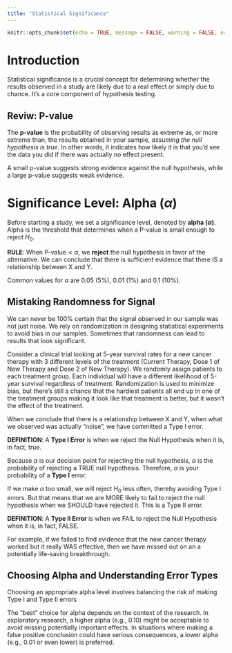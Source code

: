 ```yaml
---
title: "Statistical Significance"
---
```

```r
knitr::opts_chunk$set(echo = TRUE, message = FALSE, warning = FALSE, error = TRUE)
```

# Introduction

Statistical significance is a crucial concept for determining whether the results observed in a study are likely due to a real effect or simply due to chance. It's a core component of hypothesis testing.  

## Reviw:  P-value

The **p-value** is the probability of observing results as extreme as, or more extreme than, the results obtained in your sample, *assuming the null hypothesis is true*. In other words, it indicates how likely it is that you'd see the data you did if there was actually no effect present. 

A small p-value suggests strong evidence against the null hypothesis, while a large p-value suggests weak evidence.


# Significance Level: Alpha ($\alpha$)

Before starting a study, we set a significance level, denoted by **alpha ($\alpha$)**. Alpha is the threshold that determines when a P-value is small enough to reject $H_0$.  

__RULE__:  When $\text{P-value} < \alpha$, we **reject** the null hypothesis in favor of the alternative.  We can conclude that there is sufficient evidence that there IS a relationship between X and Y.  

Common values for $\alpha$ are 0.05 (5%),  0.01 (1%) and 0.1 (10%).  


## Mistaking Randomness for Signal

We can never be 100% certain that the signal observed in our sample was not just noise.  We rely on randomization in designing statistical experiments to avoid bias in our samples.  Sometimes that randomness can lead to results that look significant.  

Consider a clinical trial looking at 5-year survival rates for a new cancer therapy with 3 different levels of the treatment (Current Therapy, Dose 1 of New Therapy and Dose 2 of New Therapy).  We randomly assign patients to each treatment group.  Each individual will have a different likelihood of 5-year survival regardless of treatment.  Randomization is used to minimize bias, but there's still a chance that the hardiest patients all end up in one of the treatment groups making it look like that treatment is better, but it wasn't the effect of the treatment.  

When we conclude that there is a relationship between X and Y, when what we observed was actually "noise", we have committed a Type I error.  

__DEFINITION__:  A **Type I Error** is when we reject the Null Hypothesis when it is, in fact, true.  

Because $\alpha$ is our decision point for rejecting the null hypothesis, $\alpha$ is the probability of rejecting a TRUE null hypothesis.  Therefore, $\alpha$ is your probability of a **Type I** error.  

If we make $\alpha$ too small, we will reject $H_0$ less often, thereby avoiding Type I errors.  But that means that we are MORE likely to fail to reject the null hypothesis when we SHOULD have rejected it.  This is a Type II error.  

__DEFINITION__:  A **Type II Error** is when we FAIL to reject the Null Hypothesis when it is, in fact, FALSE.  

For example, if we failed to find evidence that the new cancer therapy worked but it really WAS effective, then we have missed out on an a potentially life-saving breakthrough.  

## Choosing Alpha and Understanding Error Types

Choosing an appropriate alpha level involves balancing the risk of making Type I and Type II errors

The "best" choice for alpha depends on the context of the research. In exploratory research, a higher alpha (e.g., 0.10) might be acceptable to avoid missing potentially important effects. In situations where making a false positive conclusion could have serious consequences, a lower alpha (e.g., 0.01 or even lower) is preferred.  
